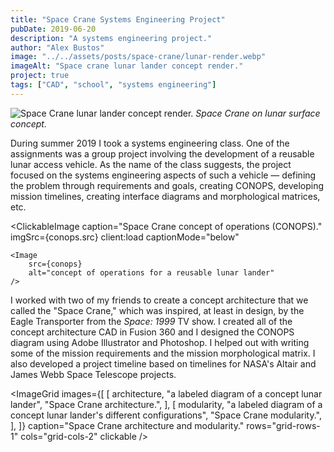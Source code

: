 ```yaml
---
title: "Space Crane Systems Engineering Project"
pubDate: 2019-06-20
description: "A systems engineering project."
author: "Alex Bustos"
image: "../../assets/posts/space-crane/lunar-render.webp"
imageAlt: "Space crane lunar lander concept render."
project: true
tags: ["CAD", "school", "systems engineering"]
---
```



![Space Crane lunar lander concept render.](../../assets/posts/space-crane/lunar-render.webp)
_Space Crane on lunar surface concept._

During summer 2019 I took a systems engineering class. One of the assignments
was a group project involving the development of a reusable lunar access
vehicle. As the name of the class suggests, the project focused on the systems
engineering aspects of such a vehicle &mdash; defining the problem through
requirements and goals, creating CONOPS, developing mission timelines, creating
interface diagrams and morphological matrices, etc.

<ClickableImage
    caption="Space Crane concept of operations (CONOPS)."
    imgSrc={conops.src}
    client:load
    captionMode="below"
>
    <Image
        src={conops}
        alt="concept of operations for a reusable lunar lander"
    />
</ClickableImage>

I worked with two of my friends to create a concept architecture that we called
the "Space Crane," which was inspired, at least in design, by the Eagle
Transporter from the _Space: 1999_ TV show. I created all of the concept
architecture CAD in Fusion 360 and I designed the CONOPS diagram using Adobe
Illustrator and Photoshop. I helped out with writing some of the mission
requirements and the mission morphological matrix. I also developed a project
timeline based on timelines for NASA's Altair and James Webb Space Telescope
projects.

<ImageGrid
    images={[
        [
            architecture,
            "a labeled diagram of a concept lunar lander",
            "Space Crane architecture.",
        ],
        [
            modularity,
            "a labeled diagram of a concept lunar lander's different configurations",
            "Space Crane modularity.",
        ],
    ]}
    caption="Space Crane architecture and modularity."
    rows="grid-rows-1"
    cols="grid-cols-2"
    clickable
/>

